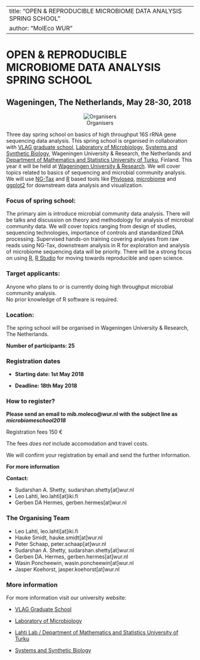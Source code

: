 
---
title: "OPEN & REPRODUCIBLE MICROBIOME DATA ANALYSIS SPRING SCHOOL"
author: "MolEco WUR"
---


# OPEN & REPRODUCIBLE MICROBIOME DATA ANALYSIS SPRING SCHOOL   
 

## Wageningen, The Netherlands, May 28-30, 2018   
  
<center>![ Organisers](docs/images/logos.png)</center> 

Three day spring school on basics of high throughput 16S rRNA gene sequencing data analysis. This spring school is organised in collaboration with [VLAG graduate school](https://www.vlaggraduateschool.nl/en.htm), [Laboratory of Microbiology](https://www.wur.nl/en/Expertise-Services/Chair-groups/Agrotechnology-and-Food-Sciences/Laboratory-of-Microbiology.htm), [Systems and Synthetic Biology](https://www.wur.nl/en/Expertise-Services/Chair-groups/Agrotechnology-and-Food-Sciences/Laboratory-of-Systems-and-Synthetic-Biology.htm), Wageningen University & Research, the Netherlands and [Department of Mathematics and Statistics University of Turku](https://www.utu.fi/en/units/sci/units/math/Pages/home.aspx), Finland. This year it will be held at [Wageningen University & Research](https://www.wur.nl/en.htm). We will cover topics related to basics of sequencing and microbial community analysis. We will use [NG-Tax]( https://f1000research.com/articles/5-1791/v1) and [R](https://www.r-project.org/) based tools like [Phyloseq](http://journals.plos.org/plosone/article?id=10.1371/journal.pone.0061217), [microbiome](http://microbiome.github.io/microbiome/) and [ggplot2](http://ggplot2.org/) for downstream data analysis and visualization.   

### Focus of spring school:
The primary aim is introduce microbial community data analysis. There will be talks and discussion on theory and methodology for analysis of microbial community data. We will cover topics ranging from design of studies, sequencing technologies, importance of controls and standardized DNA processing. Supervised hands-on training covering analyses from raw reads using NG-Tax, downstream analysis in R for exploration and analysis of microbiome sequencing data will be priority. There will be a strong focus on using [R](https://www.r-project.org/), [R Studio](https://www.rstudio.com/) for moving towards reproducible and open science.    

### Target applicants:
Anyone who plans to *or* is currently doing high throughput microbial community analysis.  
No prior knowledge of R software is required.  

### Location:  
The spring school will be organised in Wageningen University & Research, The Netherlands. 


**Number of participants: 25**    

### Registration dates  

* **Starting date: 1st May 2018**   

* **Deadline: 18th May 2018**  

### How to register?    

**Please send an email to mib.moleco@wur.nl with the subject line as _microbiomeschool2018_**

 <p> Registration fees 150 &euro;</p>      

The fees _does not_ include accomodation and travel costs.  

We will confirm your registration by email and send the further information.  

**For more information**

**Contact:** 

* Sudarshan A. Shetty, sudarshan.shetty[at]wur.nl   
* Leo Lahti, leo.lahti[at]iki.fi   
* Gerben DA Hermes, gerben.hermes[at]wur.nl

### The Organising Team    
* Leo Lahti, leo.lahti[at]iki.fi    
* Hauke Smidt, hauke.smidt[at]wur.nl  
* Peter Schaap, peter.schaap[at]wur.nl  
* Sudarshan A. Shetty, sudarshan.shetty[at]wur.nl    
* Gerben DA. Hermes, gerben.hermes[at]wur.nl
* Wasin Poncheewin, wasin.poncheewin[at]wur.nl  
* Jasper Koehorst, jasper.koehorst[at]wur.nl  

### More information        

For more information visit our university website:  

* [VLAG Graduate School](https://www.vlaggraduateschool.nl/en.htm)  

* [Laboratory of Microbiology](https://www.wur.nl/en/Expertise-Services/Chair-groups/Agrotechnology-and-Food-Sciences/Laboratory-of-Microbiology.htm)  

* [Lahti Lab / Department of Mathematics and Statistics University of Turku](http://www.iki.fi/Leo.Lahti)   

* [Systems and Synthetic Biology](https://www.wur.nl/en/Expertise-Services/Chair-groups/Agrotechnology-and-Food-Sciences/Laboratory-of-Systems-and-Synthetic-Biology.htm)   

 
















